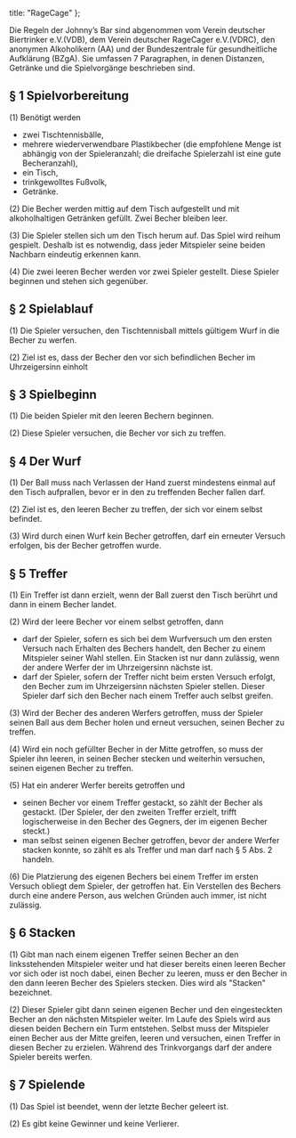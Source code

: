   title: "RageCage"
};

Die Regeln der Johnny’s Bar sind abgenommen vom Verein deutscher Biertrinker e.V.(VDB), dem Verein deutscher RageCager e.V.(VDRC), den anonymen Alkoholikern (AA) und der Bundeszentrale für gesundheitliche Aufklärung (BZgA).
Sie umfassen 7 Paragraphen, in denen Distanzen, Getränke und die Spielvorgänge beschrieben sind.

## § 1 Spielvorbereitung

(1) Benötigt werden

- zwei Tischtennisbälle,
- mehrere wiederverwendbare Plastikbecher (die empfohlene Menge ist abhängig von der Spieleranzahl; die dreifache Spielerzahl ist eine gute Becheranzahl),
- ein Tisch,
- trinkgewolltes Fußvolk,
- Getränke.

(2) Die Becher werden mittig auf dem Tisch aufgestellt und mit alkoholhaltigen Getränken gefüllt. Zwei Becher bleiben leer.

(3) Die Spieler stellen sich um den Tisch herum auf. Das Spiel wird reihum gespielt. Deshalb ist es notwendig, dass jeder Mitspieler seine beiden Nachbarn eindeutig erkennen kann.

(4) Die zwei leeren Becher werden vor zwei Spieler gestellt. Diese Spieler beginnen und stehen sich gegenüber.


## § 2 Spielablauf

(1) Die Spieler versuchen, den Tischtennisball mittels gültigem Wurf in die Becher zu werfen.

(2) Ziel ist es, dass der Becher den vor sich befindlichen Becher im Uhrzeigersinn einholt


## § 3 Spielbeginn

(1) Die beiden Spieler mit den leeren Bechern beginnen.

(2) Diese Spieler versuchen, die Becher vor sich zu treffen.


## § 4 Der Wurf

(1) Der Ball muss nach Verlassen der Hand zuerst mindestens einmal auf den Tisch aufprallen, bevor er in den zu treffenden Becher fallen darf.

(2) Ziel ist es, den leeren Becher zu treffen, der sich vor einem selbst befindet.

(3) Wird durch einen Wurf kein Becher getroffen, darf ein erneuter Versuch erfolgen, bis der Becher getroffen wurde.


## § 5 Treffer

(1) Ein Treffer ist dann erzielt, wenn der Ball zuerst den Tisch berührt und dann in einem Becher landet.

(2) Wird der leere Becher vor einem selbst getroffen, dann

- darf der Spieler, sofern es sich bei dem Wurfversuch um den ersten Versuch nach Erhalten des Bechers handelt, den Becher zu einem Mitspieler seiner Wahl stellen. Ein Stacken ist nur dann zulässig, wenn der andere Werfer der im Uhrzeigersinn nächste ist.
- darf der Spieler, sofern der Treffer nicht beim ersten Versuch erfolgt, den Becher zum im Uhrzeigersinn nächsten Spieler stellen. Dieser Spieler darf sich den Becher nach einem Treffer auch selbst greifen.

(3) Wird der Becher des anderen Werfers getroffen, muss der Spieler seinen Ball aus dem Becher holen und erneut versuchen, seinen Becher zu treffen.

(4) Wird ein noch gefüllter Becher in der Mitte getroffen, so muss der Spieler ihn leeren, in seinen Becher stecken und weiterhin versuchen, seinen eigenen Becher zu treffen.

(5) Hat ein anderer Werfer bereits getroffen und

- seinen Becher vor einem Treffer gestackt, so zählt der Becher als gestackt. (Der Spieler, der den zweiten Treffer erzielt, trifft logischerweise in den Becher des Gegners, der im eigenen Becher steckt.)
- man selbst seinen eigenen Becher getroffen, bevor der andere Werfer stacken konnte, so zählt es als Treffer und man darf nach § 5 Abs. 2 handeln.

(6) Die Platzierung des eigenen Bechers bei einem Treffer im ersten Versuch obliegt dem Spieler, der getroffen hat. Ein Verstellen des Bechers durch eine andere Person, aus welchen Gründen auch immer, ist nicht zulässig. 


## § 6 Stacken

(1) Gibt man nach einem eigenen Treffer seinen Becher an den linksstehenden Mitspieler weiter und hat dieser bereits einen leeren Becher vor sich oder ist noch dabei, einen Becher zu leeren, muss er den Becher in den dann leeren Becher des Spielers stecken. Dies wird als "Stacken" bezeichnet.

(2) Dieser Spieler gibt dann seinen eigenen Becher und den eingesteckten Becher an den nächsten Mitspieler weiter. Im Laufe des Spiels wird aus diesen beiden Bechern ein Turm entstehen. Selbst muss der Mitspieler einen Becher aus der Mitte greifen, leeren und versuchen, einen Treffer in diesen Becher zu erzielen. Während des Trinkvorgangs darf der andere Spieler bereits werfen.


## § 7 Spielende

(1) Das Spiel ist beendet, wenn der letzte Becher geleert ist.

(2) Es gibt keine Gewinner und keine Verlierer.

